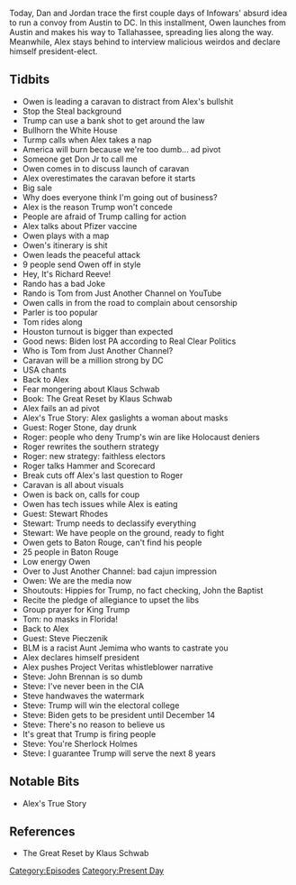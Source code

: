 {{DEFAULTSORT:
    #_EPISODE_0502:Dan's Cara-Vanity Project Part 1
}}{{Episode
    | title             = Dan's Cara-Vanity Project Part 1
    | caption           = Listen to this episode on [https://knowledgefight.libsyn.com/502-dans-cara-vanity-project-part-1-0 Libsyn] [https://open.spotify.com/episode/3ixVrkDK4o8g6uzMrMMY9K Spotify], Read the [[Transcript/502: Dan's Cara-Vanity Project Part 1|Unofficial Transcript]], View discussion on [https://reddit.com/jteajn Reddit]
    | episodeNumber     = 502
    | length            = 02:03:42
    | airDate           = November 13, 2020
    | coverageStartDate = November 9, 2020
    | coverageEndDate   = November 11, 2020
    | episodeType       = [[:Category:Present Day|Present Day]]
    | appearance        = [[Owen Shroyer]], [[Tom]], [[Klaus Schwab]], [[Roger Stone]], [[Stewart Rhodes]], [[Steve Pieczenik]], [[John Brennan]]
    | oocDrop           = I am the president!
    | previousEpisode   = [[501: November 7-8, 2020]]
    | nextEpisode       = [[503: Dan's Cara-Vanity Project Part 2]]
}}

{{Stub}}

Today, Dan and Jordan trace the first couple days of Infowars' absurd idea to run a convoy from Austin to DC. In this installment, Owen launches from Austin and makes his way to Tallahassee, spreading lies along the way. Meanwhile, Alex stays behind to interview malicious weirdos and declare himself president-elect.

==Tidbits==

*Owen is leading a caravan to distract from Alex's bullshit
*Stop the Steal background
*Trump can use a bank shot to get around the law
*Bullhorn the White House
*Turmp calls when Alex takes a nap
*America will burn because we're too dumb... ad pivot
*Someone get Don Jr to call me
*Owen comes in to discuss launch of caravan
*Alex overestimates the caravan before it starts
*Big sale
*Why does everyone think I'm going out of business?
*Alex is the reason Trump won't concede
*People are afraid of Trump calling for action
*Alex talks about Pfizer vaccine
*Owen plays with a map
*Owen's itinerary is shit
*Owen leads the peaceful attack
*9 people send Owen off in style
*Hey, It's Richard Reeve!
*Rando has a bad Joke
*Rando is Tom from Just Another Channel on YouTube
*Owen calls in from the road to complain about censorship
*Parler is too popular
*Tom rides along
*Houston turnout is bigger than expected
*Good news: Biden lost PA according to Real Clear Politics
*Who is Tom from Just Another Channel?
*Caravan will be a million strong by DC
*USA chants
*Back to Alex
*Fear mongering about Klaus Schwab
*Book: The Great Reset by Klaus Schwab
*Alex fails an ad pivot
*Alex's True Story: Alex gaslights a woman about masks
*Guest: Roger Stone, day drunk
*Roger: people who deny Trump's win are like Holocaust deniers
*Roger rewrites the southern strategy
*Roger: new strategy: faithless electors
*Roger talks Hammer and Scorecard
*Break cuts off Alex's last question to Roger
*Caravan is all about visuals
*Owen is back on, calls for coup
*Owen has tech issues while Alex is eating
*Guest: Stewart Rhodes
*Stewart: Trump needs to declassify everything
*Stewart: We have people on the ground, ready to fight
*Owen gets to Baton Rouge, can't find his people
*25 people in Baton Rouge
*Low energy Owen
*Over to Just Another Channel: bad cajun impression
*Owen: We are the media now
*Shoutouts: Hippies for Trump, no fact checking, John the Baptist
*Recite the pledge of allegiance to upset the libs
*Group prayer for King Trump
*Tom: no masks in Florida!
*Back to Alex
*Guest: Steve Pieczenik
*BLM is a racist Aunt Jemima who wants to castrate you
*Alex declares himself president
*Alex pushes Project Veritas whistleblower narrative
*Steve: John Brennan is so dumb
*Steve: I've never been in the CIA
*Steve handwaves the watermark
*Steve: Trump will win the electoral college
*Steve: Biden gets to be president until December 14
*Steve: There's no reason to believe us
*It's great that Trump is firing people
*Steve: You're Sherlock Holmes
*Steve: I guarantee Trump will serve the next 8 years

==Notable Bits==

*Alex's True Story

==References==

*The Great Reset by Klaus Schwab

[[Category:Episodes]]
[[Category:Present Day]]
